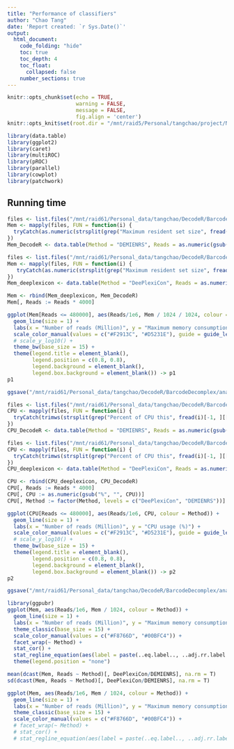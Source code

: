 ```yaml
---
title: "Performance of classifiers"
author: "Chao Tang"
date: 'Report created: `r Sys.Date()`'
output: 
  html_document: 
    code_folding: "hide"
    toc: true
    toc_depth: 4
    toc_float: 
      collapsed: false
    number_sections: true
---
```


```r
knitr::opts_chunk$set(echo = TRUE, 
                      warning = FALSE, 
                      message = FALSE, 
                      fig.align = 'center')
knitr::opts_knit$set(root.dir = "/mnt/raid5/Personal/tangchao/project/Nanopore/BarcodeDecomplex")
```

```r
library(data.table)
library(ggplot2)
library(caret)
library(multiROC)
library(pROC)
library(parallel)
library(cowplot)
library(patchwork)
```


## Running time


```r
files <- list.files("/mnt/raid61/Personal_data/tangchao/DecodeR/BarcodeDecomplex/analysis/10.MethodComparison/05.RunningTime/DecodeR", "log", full.names = T)
Mem <- mapply(files, FUN = function(i) {
  tryCatch(as.numeric(strsplit(grep("Maximum resident set size", fread(i)[-1, ][[2]], value = T), ":")[[1]][2]), error = function(e) NA)
})
Mem_DecodeR <- data.table(Method = "DEMIENRS", Reads = as.numeric(gsub(".log", "", gsub("DecodeR_output_", "", basename(files)))), Mem = Mem)

files <- list.files("/mnt/raid61/Personal_data/tangchao/DecodeR/BarcodeDecomplex/analysis/10.MethodComparison/05.RunningTime/deeplexicon", "log", full.names = T)
Mem <- mapply(files, FUN = function(i) {
   tryCatch(as.numeric(strsplit(grep("Maximum resident set size", fread(i)[-1, ][[2]], value = T), ":")[[1]][2]), error = function(e) NA)
})
Mem_deeplexicon <- data.table(Method = "DeePlexiCon", Reads = as.numeric(gsub(".log", "", gsub("deeplexicon_output_", "", basename(files)))), Mem = Mem)

Mem <- rbind(Mem_deeplexicon, Mem_DecodeR)
Mem[, Reads := Reads * 4000]
```

```r
ggplot(Mem[Reads <= 480000], aes(Reads/1e6, Mem / 1024 / 1024, colour = Method)) + 
  geom_line(size = 1) + 
  labs(x = "Number of reads (Million)", y = "Maximum memory consumption (GB)") + 
  scale_color_manual(values = c("#F2913C", "#D5231E"), guide = guide_legend(reverse = T, )) + 
  # scale_y_log10() + 
  theme_bw(base_size = 15) + 
  theme(legend.title = element_blank(), 
        legend.position = c(0.8, 0.8), 
        legend.background = element_blank(), 
        legend.box.background = element_blank()) -> p1
p1
```

```r
ggsave("/mnt/raid61/Personal_data/tangchao/DecodeR/BarcodeDecomplex/analysis/10.MethodComparison/06.ROC/Memory.pdf", plot = p1, width = 8.5, height = 4.5)
```


```r
files <- list.files("/mnt/raid61/Personal_data/tangchao/DecodeR/BarcodeDecomplex/analysis/10.MethodComparison/05.RunningTime/DecodeR", "log", full.names = T)
CPU <- mapply(files, FUN = function(i) {
  tryCatch(trimws(strsplit(grep("Percent of CPU this", fread(i)[-1, ][[2]], value = T), ":")[[1]][2]), error = function(e) NA)
})
CPU_DecodeR <- data.table(Method = "DEMIENRS", Reads = as.numeric(gsub(".log", "", gsub("DecodeR_output_", "", basename(files)))), CPU = CPU)

files <- list.files("/mnt/raid61/Personal_data/tangchao/DecodeR/BarcodeDecomplex/analysis/10.MethodComparison/05.RunningTime/deeplexicon", "log", full.names = T)
CPU <- mapply(files, FUN = function(i) {
  tryCatch(trimws(strsplit(grep("Percent of CPU this", fread(i)[-1, ][[2]], value = T), ":")[[1]][2]), error = function(e) NA)
})
CPU_deeplexicon <- data.table(Method = "DeePlexiCon", Reads = as.numeric(gsub(".log", "", gsub("deeplexicon_output_", "", basename(files)))), CPU = CPU)

CPU <- rbind(CPU_deeplexicon, CPU_DecodeR)
CPU[, Reads := Reads * 4000]
CPU[, CPU := as.numeric(gsub("%", "", CPU))]
CPU[, Method := factor(Method, levels = c("DeePlexiCon", "DEMIENRS"))]
```

```r
ggplot(CPU[Reads <= 480000], aes(Reads/1e6, CPU, colour = Method)) + 
  geom_line(size = 1) + 
  labs(x = "Number of reads (Million)", y = "CPU usage (%)") + 
  scale_color_manual(values = c("#F2913C", "#D5231E"), guide = guide_legend(reverse = T, )) + 
  # scale_y_log10() + 
  theme_bw(base_size = 15) + 
  theme(legend.title = element_blank(), 
        legend.position = c(0.8, 0.8), 
        legend.background = element_blank(), 
        legend.box.background = element_blank()) -> p2
p2
```

```r
ggsave("/mnt/raid61/Personal_data/tangchao/DecodeR/BarcodeDecomplex/analysis/10.MethodComparison/06.ROC/CPU.pdf", plot = p2, width = 8.5, height = 4.5)
```

```r
library(ggpubr)
ggplot(Mem, aes(Reads/1e6, Mem / 1024, colour = Method)) + 
  geom_line(size = 1) + 
  labs(x = "Number of reads (Million)", y = "Maximum memory consumption (MB)") + 
  theme_classic(base_size = 15) + 
  scale_color_manual(values = c("#F8766D", "#00BFC4")) + 
  facet_wrap(~ Method) +
  stat_cor() + 
  stat_regline_equation(aes(label = paste(..eq.label.., ..adj.rr.label.., sep = "~`,`~\n")), label.y = c(80, 70)) + 
  theme(legend.position = "none")
```

```r
mean(dcast(Mem, Reads ~ Method)[, DeePlexiCon/DEMIENRS], na.rm = T)
sd(dcast(Mem, Reads ~ Method)[, DeePlexiCon/DEMIENRS], na.rm = T)
```


```r
ggplot(Mem, aes(Reads/1e6, Mem / 1024, colour = Method)) + 
  geom_line(size = 1) + 
  labs(x = "Number of reads (Million)", y = "Maximum memory consumption (MB)") + 
  theme_classic(base_size = 15) + 
  scale_color_manual(values = c("#F8766D", "#00BFC4")) + 
  # facet_wrap(~ Method) +
  # stat_cor() +
  # stat_regline_equation(aes(label = paste(..eq.label.., ..adj.rr.label.., sep = "~`,`~\n")), label.y.npc = 0.25)
```


